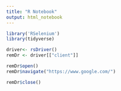 ```yaml
---
title: "R Notebook"
output: html_notebook
---
```


```r
library('RSelenium')
library(tidyverse)
```

```r
driver<- rsDriver()
remDr <- driver[["client"]]
```

```r
remDr$open()
remDr$navigate("https://www.google.com/")
```

```r
remDr$close()
```

